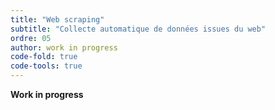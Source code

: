 ```yaml
---
title: "Web scraping"
subtitle: "Collecte automatique de données issues du web"
ordre: 05
author: work in progress
code-fold: true
code-tools: true
---
```


**Work in progress**
